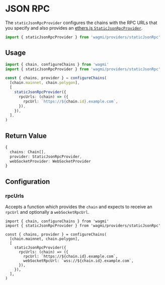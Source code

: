 
# JSON RPC

The `staticJsonRpcProvider` configures the chains with the RPC URLs that you specify and also provides an [ethers.js `StaticJsonRpcProvider`](https://docs.ethers.io/v5/api/providers/jsonrpc-provider/#StaticJsonRpcProvider).

```ts
import { staticJsonRpcProvider } from 'wagmi/providers/staticJsonRpc'
```

## Usage

```ts
import { chain, configureChains } from 'wagmi'
import { staticJsonRpcProvider } from 'wagmi/providers/staticJsonRpc'

const { chains, provider } = configureChains(
  [chain.mainnet, chain.polygon],
  [
    staticJsonRpcProvider({
      rpcUrls: (chain) => ({
        rpcUrl: `https://${chain.id}.example.com`,
      }),
    }),
  ],
)
```

## Return Value

```ts
{
  chains: Chain[],
  provider: StaticJsonRpcProvider,
  webSocketProvider: WebSocketProvider
}
```

## Configuration

### rpcUrls

Accepts a function which provides the `chain` and expects to receive an `rpcUrl` and optionally a `webSocketRpcUrl`.

```tsx {8-11}
import { chain, configureChains } from 'wagmi'
import { staticJsonRpcProvider } from 'wagmi/providers/staticJsonRpc'

const { chains, provider } = configureChains(
  [chain.mainnet, chain.polygon],
  [
    staticJsonRpcProvider({
      rpcUrls: (chain) => ({
        rpcUrl: `https://${chain.id}.example.com`,
        webSocketRpcUrl: `wss://${chain.id}.example.com`,
      }),
    }),
  ],
)
```
